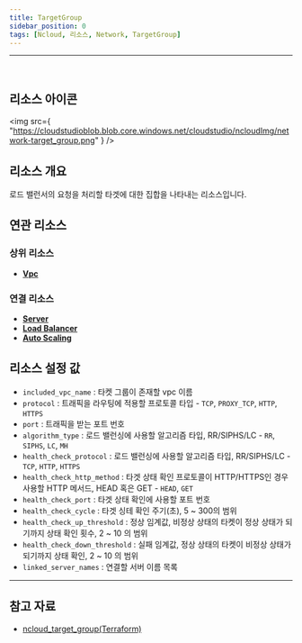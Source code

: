 ```yaml
---
title: TargetGroup
sidebar_position: 0
tags: [Ncloud, 리소스, Network, TargetGroup]
---
```


<hr />
<br />

## 리소스 아이콘

<img
    src={
        "https://cloudstudioblob.blob.core.windows.net/cloudstudio/ncloudImg/network-target_group.png"
    }
/>

## 리소스 개요

로드 밸런서의 요청을 처리할 타겟에 대한 집합을 나타내는 리소스입니다.

## 연관 리소스

### 상위 리소스

-   [**Vpc**](https://docs.cstudio.app/docs/resource/ncloud/Network/Vpc)

### 연결 리소스

-   [**Server**](https://docs.cstudio.app/docs/resource/ncloud/Compute/Server)
-   [**Load Balancer**](https://docs.cstudio.app/docs/resource/ncloud/Network/LoadBalancer)
-   [**Auto Scaling**](https://docs.cstudio.app/docs/resource/ncloud/Compute/AutoScaling)


## 리소스 설정 값

-   `included_vpc_name` : 타켓 그룹이 존재할 vpc 이름
-   `protocol` : 트래픽을 라우팅에 적용할 프로토콜 타입 - `TCP`, `PROXY_TCP`, `HTTP`, `HTTPS`
-   `port` : 트래픽을 받는 포트 번호 
-   `algorithm_type` : 로드 밸런싱에 사용할 알고리즘 타입, RR/SIPHS/LC - `RR`, `SIPHS`, `LC`, `MH`
-   `health_check_protocol` : 로드 밸런싱에 사용할 알고리즘 타입, RR/SIPHS/LC - `TCP`, `HTTP`, `HTTPS`
-   `health_check_http_method` : 타겟 상태 확인 프로토콜이 HTTP/HTTPS인 경우 사용할 HTTP 메서드, HEAD 혹은 GET - `HEAD`, `GET`
-   `health_check_port` : 타겟 상태 확인에 사용할 포트 번호
-   `health_check_cycle` : 타겟 싱테 확인 주기(초), 5 ~ 300의 범위
-   `health_check_up_threshold` : 정상 임계값, 비정상 상태의 타켓이 정상 상태가 되기까지 상태 확인 횟수, 2 ~ 10 의 범위
-   `health_check_down_threshold` : 실패 임계값, 정상 상태의 타켓이 비정상 상태가 되기까지 상태 확인, 2 ~ 10 의 범위 
-   `linked_server_names` : 연결할 서버 이름 목록



---

## 참고 자료


-   [ncloud_target_group(Terraform)](https://registry.terraform.io/providers/NaverCloudPlatform/ncloud/latest/docs/resources/lb_target_group)
